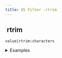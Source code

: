 ```yaml
---
title: XS Filter -rtrim
---
```


## <img src="../assets/docuBadge (11).png" alt="" data-size="line" /> rtrim <a href="#xsrtrim" id="xsrtrim"></a>

`value|rtrim:characters`

<details>

<summary>Examples</summary>

```javascript
"hello  "|rtrim        // Returns "hello"
"test..."|rtrim:"."    // Returns "test"
```

</details>

